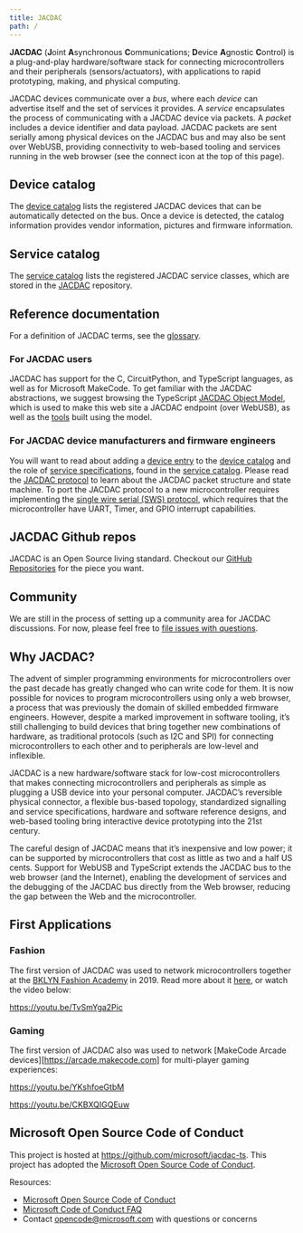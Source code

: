 ```yaml
---
title: JACDAC
path: /
---
```


**JACDAC** (**J**oint **A**synchronous **C**ommunications; **D**evice **A**gnostic **C**ontrol) is a plug-and-play hardware/software stack for connecting microcontrollers and their peripherals (sensors/actuators), with applications to rapid prototyping, making, and physical computing. 

JACDAC devices communicate over a *bus*, where each *device* can advertise itself and the set of services it provides. A *service* encapsulates the process of communicating with a JACDAC device via packets. A *packet* includes a device identifier and data payload. JACDAC packets are sent serially among physical devices on the JACDAC bus and may also be sent over WebUSB, providing connectivity to web-based tooling and services running in the web browser (see the connect icon at the top of this page).

## Device catalog

The [device catalog](/devices) lists the registered JACDAC devices that can be automatically detected on the bus. Once a device is detected, the catalog information provides vendor information, pictures and firmware information.

<DeviceSpecificationList count={3} shuffle={true} />

## Service catalog

The [service catalog](/services) lists the registered JACDAC service classes, which are stored in the [JACDAC](https://github.com/microsoft/jacdac) repository.

<ServiceSpecificationList count={3} shuffle={true} />

## Reference documentation

For a definition of JACDAC terms, see the [glossary](./reference/glossary).

### For JACDAC users

JACDAC has support for the C, CircuitPython, and TypeScript languages, as well as for Microsoft MakeCode. To get familiar with the JACDAC abstractions, we suggest browsing the TypeScript [JACDAC Object Model](./clients/web/dom), which is used to make this web site a JACDAC endpoint (over WebUSB), as well as the [tools](./tools/) built using the model.

### For JACDAC device manufacturers and firmware engineers

You will want to read about adding a [device entry](./reference/device-entry) to the [device catalog](/devices) and the role of [service specifications](./reference/service-specification), found in the [service catalog](/services). Please read the [JACDAC protocol](./jacdac-protocol) to learn about the JACDAC packet structure and state machine. To port the JACDAC protocol to a new microcontroller requires implementing the [single wire serial (SWS) protocol](./reference/sws-protocol), which requires that the microcontroller have UART, Timer, and GPIO interrupt capabilities.

## JACDAC Github repos

JACDAC is an Open Source living standard. Checkout our [GitHub Repositories](/github)
for the piece you want.

## Community

We are still in the process of setting up a community area for JACDAC discussions.
For now, please feel free to [file issues with questions](https://github.com/microsoft/jacdac/issues).

## Why JACDAC?

The advent of simpler programming environments for microcontrollers over the past decade has greatly changed who can write code for them. It is now possible for novices to program microcontrollers using only a web browser, a process that was previously the domain of skilled embedded firmware engineers. However, despite a marked improvement in software tooling, it’s still challenging to build devices that bring together new combinations of hardware, as traditional protocols (such as I2C and SPI) for connecting microcontrollers to each other and to peripherals are low-level and inflexible. 

JACDAC is a new hardware/software stack for low-cost microcontrollers that makes connecting microcontrollers and peripherals as simple as plugging a USB device into your personal computer. JACDAC’s reversible physical connector, a flexible bus-based topology, standardized signalling and service specifications, hardware and software reference designs, and web-based tooling bring interactive device prototyping into the 21st century. 

The careful design of JACDAC means that it’s inexpensive and low power; it can be supported by microcontrollers that cost as little as two and a half US cents.  Support for WebUSB and TypeScript extends the JACDAC bus to the web browser (and the Internet), enabling the development of services and the debugging of the JACDAC bus directly from the Web browser, 
reducing the gap between the Web and the microcontroller.

## First Applications

### Fashion

The first version of JACDAC was used to network microcontrollers together at the 
[BKLYN Fashion Academy](https://www.bklynlibrary.org/bklyn-fashion-academy) in 2019.
Read more about it [here](https://www.microsoft.com/en-us/research/blog/fashion-forward-researchers-designers-debut-new-tech-on-new-york-city-runway), 
or watch the video below:

https://youtu.be/TvSmYga2Pic

### Gaming

The first version of JACDAC also was used to network [MakeCode Arcade devices][https://arcade.makecode.com]
for multi-player gaming experiences:

https://youtu.be/YKshfoeGtbM

https://youtu.be/CKBXQIGQEuw

## Microsoft Open Source Code of Conduct

This project is hosted at https://github.com/microsoft/jacdac-ts. This project has adopted the [Microsoft Open Source Code of Conduct](https://opensource.microsoft.com/codeofconduct/).

Resources:

- [Microsoft Open Source Code of Conduct](https://opensource.microsoft.com/codeofconduct/)
- [Microsoft Code of Conduct FAQ](https://opensource.microsoft.com/codeofconduct/faq/)
- Contact [opencode@microsoft.com](mailto:opencode@microsoft.com) with questions or concerns
